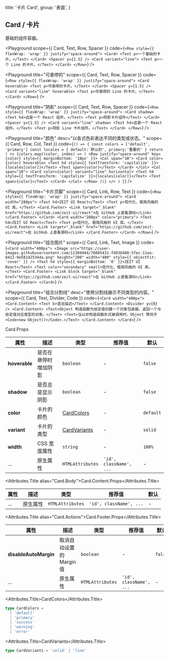 
  title: '卡片 Card',
  group: '表面',
}

## Card / 卡片

基础的组件容器。

<Playground
  scope={{ Card, Text, Row, Spacer }}
  code={`
<Row style={{ flexWrap: 'wrap' }} justify="space-around">
  <Card>
    <Text p>一个基础的卡片。</Text>
  </Card>
  <Spacer y={1.5} />
  <Card variant="line">
    <Text p>一个 Line 的卡片。</Text>
  </Card>
</Row>
`}
/>

<Playground
  title="可悬停的"
  scope={{ Card, Text, Row, Spacer }}
  code={`
<Row style={{ flexWrap: 'wrap' }} justify="space-around">
  <Card hoverable>
    <Text p>可悬停的卡片。</Text>
  </Card>
  <Spacer y={1.5} />
  <Card variant="line" hoverable>
    <Text p>可悬停的 Line 的卡片。</Text>
  </Card>
</Row>
`}
/>

<Playground
  title="阴影"
  scope={{ Card, Text, Row, Spacer }}
  code={`
<Row style={{ flexWrap: 'wrap' }} justify="space-around">
  <Card shadow>
    <Text h4>这是一个 React 组件。</Text>
    <Text p>阴影卡片组件</Text>
  </Card>
  <Spacer y={1.5} />
  <Card variant="line" shadow>
    <Text h4>这是一个 React 组件。</Text>
    <Text p>阴影 Line 卡片组件。</Text>
  </Card>
</Row>
`}
/>

<Playground
  title="颜色"
  desc="以各式色彩表达不同的类型或状态。"
  scope={{ Card, Row, Col, Text }}
  code={`
() => {
  const colors = ['default', 'primary']
  const locales = {
    default:'默认的', primary:'重要的'
  }
  return (
    <>
      {colors.map((color, index) => (
        <Row justify="space-around" key={color} style={{ marginBottom: '18px' }}>
          <Col span="10">
            <Card color={color} hoverable>
              <Text h4 style={{ textTransform: 'capitalize' }}>{locales[color]}</Text>
              <Text span>{color}</Text>
            </Card>
          </Col>
          <Col span="10">
            <Card color={color} variant="line" horizontal>
              <Text h4 style={{ textTransform: 'capitalize' }}>{locales[color]}</Text>
              <Text span>{color}</Text>
            </Card>
          </Col>
        </Row>
      ))}
    </>
  )
}
`}
/>

<Playground
  title="卡片页脚"
  scope={{ Card, Link, Row, Text }}
  code={`
<Row style={{ flexWrap: 'wrap' }} justify="space-around">
  <Card width="280px">
    <Text h4>ZEIT UI React</Text>
    <Text p>现代化、极简风格的 UI 库。</Text>
    <Card.Footer>
      <Link target="_blank" href="https://github.com/zeit-ui/react">在 GitHub 上查看源码</Link>
    </Card.Footer>
  </Card>
  <Card width="280px" color="primary">
    <Text h4>ZEIT UI React</Text>
    <Text p>现代化、极简风格的 UI 库。</Text>
    <Card.Footer>
      <Link target="_blank" href="https://github.com/zeit-ui/react">在 GitHub 上查看源码</Link>
    </Card.Footer>
  </Card>
</Row>
`}
/>

<Playground
  title="组合图片"
  scope={{ Card, Link, Text, Image }}
  code={`
<Card width="400px">
  <Image src="https://user-images.githubusercontent.com/11304944/76085431-fd036480-5fec-11ea-8412-9e581425344a.png"
    height="200" width="400" style={{ objectFit: 'cover' }} />
  <Text h4 style={{ marginBottom: '0' }}>ZEIT UI React</Text>
  <Text color="secondary" small>现代化、极简风格的 UI 库。</Text>
  <Card.Footer>
    <Link block target="_blank" href="https://github.com/zeit-ui/react">在 GitHub 上查看源码</Link>
  </Card.Footer>
</Card>
`}
/>

<Playground
  title="组合分割线"
  desc="使用分割线展示不同类型的内容。"
  scope={{ Card, Text, Divider, Code }}
  code={`
<Card width="400px">
  <Card.Content>
    <Text b>语法描述</Text>
  </Card.Content>
  <Divider y={0} />
  <Card.Content>
    <Text>Object 构造函数为给定值创建一个对象包装器，返回一个与给定值对应类型的对象。</Text>
    <Text>当以非构造函数形式被调用时，Object 等同于 <Code>new Object()</Code>.</Text>
  </Card.Content>
</Card>
`}
/>

<Attributes edit="/pages/zh-cn/components/card.mdx">
<Attributes.Title>Card.Props</Attributes.Title>

| 属性           | 描述                  | 类型                          | 推荐值                   | 默认      |
| ------------- | --------------------- | ---------------------------- | ----------------------- | --------- |
| **hoverable** | 是否在悬停时增加阴影     | `boolean`                     | -                       | `false`   |
| **shadow**    | 是否总是显示阴影        | `boolean`                     | -                       | `false`   |
| **color**     | 卡片的颜色             | [CardColors](#cardcolors)     | -                       | `default` |
| **variant**   | 卡片的类型             | [CardVariants](#cardvariants) | -                       | `solid`   |
| **width**     | CSS 宽度属性           | `string`                      | -                       | `100%`    |
| ...           | 原生属性               | `HTMLAttributes`              | `'id', className', ...` | -         |

<Attributes.Title alias="Card.Body">Card.Content.Props</Attributes.Title>

| 属性 | 描述     | 类型             | 推荐值                  | 默认 |
| ---- | -------- | ---------------- | ----------------------- | ---- |
| ...  | 原生属性 | `HTMLAttributes` | `'id', className', ...` | -    |

<Attributes.Title alias="Card.Actions">Card.Footer.Props</Attributes.Title>

| 属性                   | 描述                     | 类型              | 推荐值                   | 默认    |
| --------------------- | ------------------------ | ---------------- | ----------------------- | ------- |
| **disableAutoMargin** | 取消自动设置的 Margin 值    | `boolean`        | -                       | `false` |
| ...                   | 原生属性                   | `HTMLAttributes` | `'id', className', ...` | -       |

<Attributes.Title>CardColors</Attributes.Title>

```ts
type CardColors =
  | 'default'
  | 'primary'
  | 'success'
  | 'warning'
  | 'error'
```

<Attributes.Title>CardVariants</Attributes.Title>

```ts
type CardVariants = 'solid' | 'line'
```

</Attributes>

